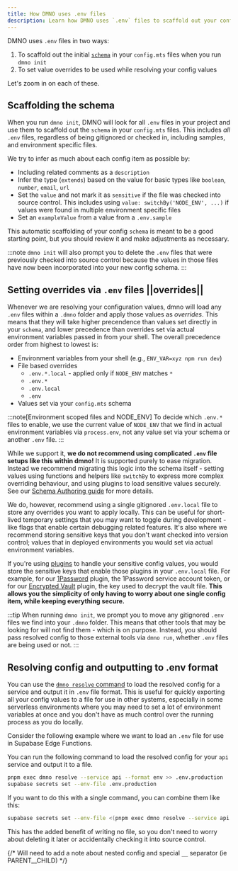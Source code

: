 ```yaml
---
title: How DMNO uses .env files
description: Learn how DMNO uses `.env` files to scaffold out your config schema and set value overrides.
---
```


DMNO uses `.env` files in two ways:
1. To scaffold out the initial [`schema`](/docs/guides/schema/) in your `config.mts` files when you run `dmno init`
2. To set value overrides to be used while resolving your config values

Let's zoom in on each of these.

## Scaffolding the schema

When you run `dmno init`, DMNO will look for all `.env` files in your project and use them to scaffold out the `schema` in your `config.mts` files. This includes _all_ `.env` files, regardless of being gitignored or checked in, including samples, and environment specific files.

We try to infer as much about each config item as possible by:
- Including related comments as a `description`
- Infer the type (`extends`) based on the value for basic types like `boolean`, `number`, `email`, `url`
- Set the `value` and not mark it as `sensitive` if the file was checked into source control. This includes using `value: switchBy('NODE_ENV', ...)` if values were found in multiple environment specific files
- Set an `exampleValue` from a value from a `.env.sample`

This automatic scaffolding of your config `schema` is meant to be a good starting point, but you should review it and make adjustments as necessary.

:::note
`dmno init` will also prompt you to delete the `.env` files that were previously checked into source control because the values in those files have now been incorporated into your new config schema.
:::

## Setting overrides via `.env` files ||overrides||

Whenever we are resolving your configuration values, dmno will load any `.env` files within a `.dmno` folder and apply those values as _overrides_. This means that they will take higher precendence than values set directly in your `schema`, and lower precedence than overrides set via actual environment variables passed in from your shell. The overall precedence order from highest to lowest is:
- Environment variables from your shell (e.g., `ENV_VAR=xyz npm run dev`)
- File based overrides
  - `.env.*.local`  - applied only if `NODE_ENV` matches `*`
  - `.env.*`
  - `.env.local`
  - `.env`
- Values set via your `config.mts` schema

:::note[Environment scoped files and NODE_ENV]
To decide which `.env.*` files to enable, we use the current value of `NODE_ENV` that we find in actual environment variables via `process.env`, not any value set via your schema or another `.env` file.
:::

While we support it, **we do not recommend using complicated `.env` file setups like this within dmno!** It is supported purely to ease migration. Instead we recommend migrating this logic into the schema itself - setting values using functions and helpers like `switchBy` to express more complex overriding behaviour, and using plugins to load sensitive values securely. See our [Schema Authoring guide](/docs/guides/schema/#value) for more details.

We do, however, recommend using a single gitignored `.env.local` file to store any overrides you want to apply locally. This can be useful for short-lived temporary settings that you may want to toggle during development - like flags that enable certain debugging related features. It's also where we recommend storing sensitive keys that you don't want checked into version control; values that in deployed environments you would set via actual environment variables.

If you're using [plugins](/docs/plugins/overview/) to handle your sensitive config values, you would store the sensitive keys that enable those plugins in your `.env.local` file. For example, for our [1Password](/docs/plugins/1password/) plugin, the 1Password service account token, or for our [Encrypted Vault](/docs/plugins/encrypted-vault/) plugin, the key used to decrypt the vault file. **This allows you the simplicity of only having to worry about one single config item, while keeping everything secure.**

:::tip
When running `dmno init`, we prompt you to move any gitignored `.env` files we find into your `.dmno` folder. This means that other tools that may be looking for will not find them - which is on purpose. Instead, you should pass resolved config to those external tools via `dmno run`, whether `.env` files are being used or not.
:::

## Resolving config and outputting to .env format

You can use the [`dmno resolve` command](/docs/reference/cli/resolve/) to load the resolved config for a service and output it in `.env` file format. This is useful for quickly exporting all your config values to a file for use in other systems, especially in some serverless environments where you may need to set a lot of environment variables at once and you don't have as much control over the running process as you do locally.

Consider the following example where we want to load an `.env` file for use in Supabase Edge Functions.

You can run the following command to load the resolved config for your `api` service and output it to a file.

```bash
pnpm exec dmno resolve --service api --format env >> .env.production
supabase secrets set --env-file .env.production
```

If you want to do this with a single command, you can combine them like this:

```bash
supabase secrets set --env-file <(pnpm exec dmno resolve --service api --format env)
```
This has the added benefit of writing no file, so you don't need to worry about deleting it later or accidentally checking it into source control.

{/* Will need to add a note about nested config and special `__` separator (ie PARENT__CHILD) */}
